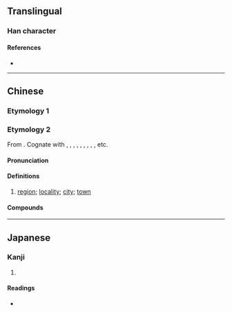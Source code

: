 {{also|猛}}
{{character info}}
==Translingual==

===Han character===
{{Han char|rn=19|rad=力|as=08|sn=10|four=|canj=NTKS|ids=⿰孟力}}

====References====
* {{Han ref|kx=0148.060|dkj=02379|dj=0333.140|hdz=10373.150|uh=52D0|ud=21200}}

----

==Chinese==

===Etymology 1===
{{zh-see|猛|v}}

===Etymology 2===
{{zh-forms}}
{{zh-wp}}
From {{der|zh|tai-pro|*mɯəŋᴬ||[[township]]}}. Cognate with {{cog|th|เมือง}}, {{cog|nod|ᨾᩮᩬᩥᨦ}}, {{cog|lo|ເມືອງ}}, {{cog|khb|ᦵᦙᦲᧂ}}, {{cog|blt|ꪹꪣꪉ}}, {{cog|shn|မိူင်း}}, {{cog|tdd|ᥛᥫᥒᥰ}}, {{cog|aho|𑜉𑜢𑜤𑜂𑜫}}, {{cog|za|mwngh}}, etc.

====Pronunciation====
{{zh-pron
|m=měng
|c=maang5
|cat=n
}}

====Definitions====
{{zh-hanzi}}

# {{lb|zh|only used in [[Tai]] placenames}} [[region]]; [[locality]]; [[city]]; [[town]]

====Compounds====
{{zh-der|勐卯|勐海|勐遮|勐罕|勐馬|勐拉|勐董|勐先|勐臘|勐勐|勐賽}}

----

==Japanese==

===Kanji===
{{ja-kanji|grade=|rs=力08}}

# {{rfdef|ja|sort=力08}}

====Readings====
* {{ja-readings|on=[[ばう]] (bau)|kun=}}